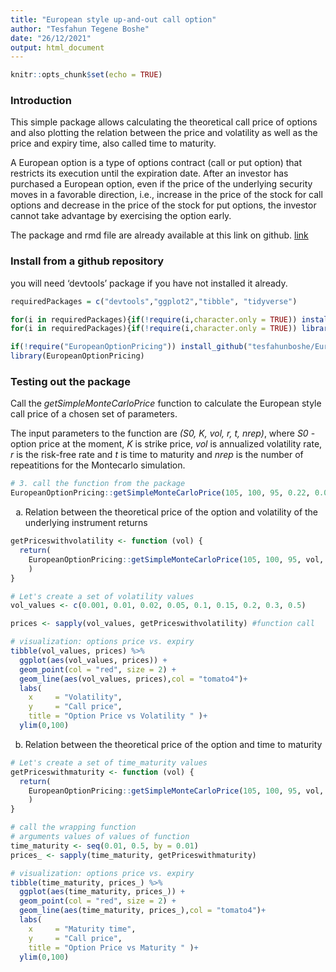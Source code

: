 ---
title: "European style up-and-out call option"
author: "Tesfahun Tegene Boshe"
date: "26/12/2021"
output: html_document
---

```{r setup, include=FALSE, warning=FALSE, message=FALSE}
knitr::opts_chunk$set(echo = TRUE)
```

### Introduction

This simple package allows calculating the theoretical call price of options and also plotting the relation between the price and volatility as well as the price and expiry time, also called time to maturity. 

A European option is a type of options contract (call or put option) that restricts its execution until the expiration date. After an investor has purchased a European option, even if the price of the underlying security moves in a favorable direction, i.e., increase in the price of the stock for call options and decrease in the price of the stock for put options, the investor cannot take advantage by exercising the option early.


The package and rmd file are already available at this link on github.  [link](https://github.com/tesfahunboshe/EuropeanOptionPricing) 


### Install from a github repository

you will need 'devtools' package if you have not installed it already. 

```{r, warning=FALSE, message=FALSE}

requiredPackages = c("devtools","ggplot2","tibble", "tidyverse")

for(i in requiredPackages){if(!require(i,character.only = TRUE)) install.packages(i)}
for(i in requiredPackages){if(!require(i,character.only = TRUE)) library(i,character.only = TRUE)}

```


```{r, warning=FALSE, message=FALSE, results='hide'}
if(!require("EuropeanOptionPricing")) install_github("tesfahunboshe/EuropeanOptionPricing", force = TRUE)
library(EuropeanOptionPricing)
```

### Testing out the package

Call the *getSimpleMonteCarloPrice* function to calculate the European style call price of a chosen set of parameters. 

The input parameters to the function are *(S0, K, vol, r, t, nrep)*, where *S0* - option price at the moment, *K* is strike price, *vol* is annualized volatility rate, *r* is the risk-free rate and *t* is time to maturity and *nrep* is the number of repeatitions for the Montecarlo simulation. 

```{r}
# 3. call the function from the package
EuropeanOptionPricing::getSimpleMonteCarloPrice(105, 100, 95, 0.22, 0.05, 0.5, 1000)


```

a.  Relation between the theoretical price of the option and volatility of the underlying instrument returns
 
```{r}

getPriceswithvolatility <- function (vol) {
  return(
    EuropeanOptionPricing::getSimpleMonteCarloPrice(105, 100, 95, vol, 0.05, 0.5, 1000)
    )
}

# Let's create a set of volatility values
vol_values <- c(0.001, 0.01, 0.02, 0.05, 0.1, 0.15, 0.2, 0.3, 0.5)

prices <- sapply(vol_values, getPriceswithvolatility) #function call

```

```{r}
# visualization: options price vs. expiry 
tibble(vol_values, prices) %>%
  ggplot(aes(vol_values, prices)) +
  geom_point(col = "red", size = 2) +
  geom_line(aes(vol_values, prices),col = "tomato4")+
  labs(
    x     = "Volatility",
    y     = "Call price",
    title = "Option Price vs Volatility " )+
  ylim(0,100)

```


b. Relation between the theoretical price of the option and time to maturity

```{r}
# Let's create a set of time_maturity values
getPriceswithmaturity <- function (vol) {
  return(
    EuropeanOptionPricing::getSimpleMonteCarloPrice(105, 100, 95, vol, 0.05, 0.5, 1000)
    )
}

# call the wrapping function 
# arguments values of values of function 
time_maturity <- seq(0.01, 0.5, by = 0.01)
prices_ <- sapply(time_maturity, getPriceswithmaturity)

# visualization: options price vs. expiry 
tibble(time_maturity, prices_) %>%
  ggplot(aes(time_maturity, prices_)) +
  geom_point(col = "red", size = 2) +
  geom_line(aes(time_maturity, prices_),col = "tomato4")+
  labs(
    x     = "Maturity time",
    y     = "Call price",
    title = "Option Price vs Maturity " )+
  ylim(0,100)

```



